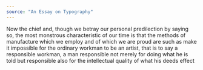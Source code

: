 ```yaml
---
source: "An Essay on Typography"
---
```


Now the chief and, though we betray our personal predilection by saying so, the most monstrous characteristic of our time is that the methods of manufacture which we employ and of which we are proud are such as make it impossible for the ordinary workman to be an artist, that is to say a responsible workman, a man responsible not merely for doing what he is told but responsible also for the intellectual quality of what his deeds effect


